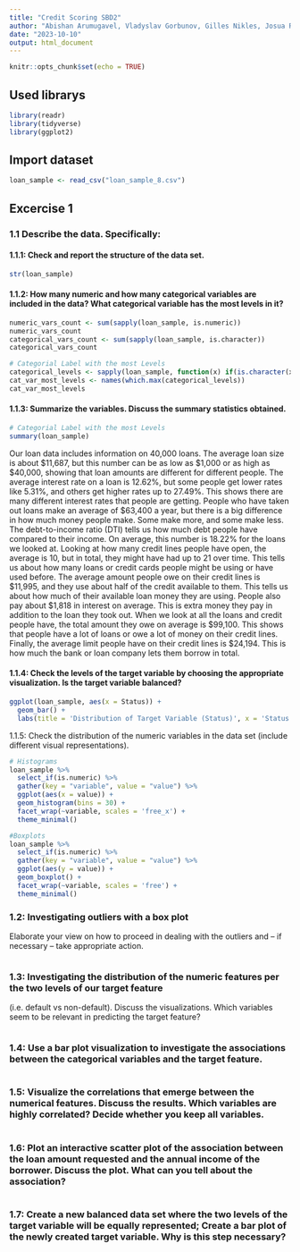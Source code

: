 ```yaml
---
title: "Credit Scoring SBD2"
author: "Abishan Arumugavel, Vladyslav Gorbunov, Gilles Nikles, Josua Reich"
date: "2023-10-10"
output: html_document
---
```


```r
knitr::opts_chunk$set(echo = TRUE)
```

## Used librarys
```r
library(readr)
library(tidyverse)
library(ggplot2)
```


## Import dataset
```r
loan_sample <- read_csv("loan_sample_8.csv")
```


## Excercise 1

### 1.1 Describe the data. Specifically:

#### 1.1.1: Check and report the structure of the data set.
```r
str(loan_sample)
```
#### 1.1.2: How many numeric and how many categorical variables are included in the data? What categorical variable has the most levels in it?
```r
numeric_vars_count <- sum(sapply(loan_sample, is.numeric))
numeric_vars_count
categorical_vars_count <- sum(sapply(loan_sample, is.character))
categorical_vars_count
```
```r
# Categorial Label with the most Levels
categorical_levels <- sapply(loan_sample, function(x) if(is.character(x)) length(unique(x)) else NA)
cat_var_most_levels <- names(which.max(categorical_levels))
cat_var_most_levels
```
#### 1.1.3: Summarize the variables. Discuss the summary statistics obtained.
```r
# Categorial Label with the most Levels
summary(loan_sample)
```
Our loan data includes information on 40,000 loans. The average loan size is about $11,687, but this number can be as low as $1,000 or as high as $40,000, showing that loan amounts are different for different people. The average interest rate on a loan is 12.62%, but some people get lower rates like 5.31%, and others get higher rates up to 27.49%. This shows there are many different interest rates that people are getting. People who have taken out loans make an average of $63,400 a year, but there is a big difference in how much money people make. Some make more, and some make less. The debt-to-income ratio (DTI) tells us how much debt people have compared to their income. On average, this number is 18.22% for the loans we looked at. Looking at how many credit lines people have open, the average is 10, but in total, they might have had up to 21 over time. This tells us about how many loans or credit cards people might be using or have used before. The average amount people owe on their credit lines is $11,995, and they use about half of the credit available to them. This tells us about how much of their available loan money they are using. People also pay about $1,818 in interest on average. This is extra money they pay in addition to the loan they took out. When we look at all the loans and credit people have, the total amount they owe on average is $99,100. This shows that people have a lot of loans or owe a lot of money on their credit lines. Finally, the average limit people have on their credit lines is $24,194. This is how much the bank or loan company lets them borrow in total.

#### 1.1.4: Check the levels of the target variable by choosing the appropriate visualization. Is the target variable balanced?
```r
ggplot(loan_sample, aes(x = Status)) + 
  geom_bar() +
  labs(title = 'Distribution of Target Variable (Status)', x = 'Status', y = 'Count')
```


1.1.5: Check the distribution of the numeric variables in the data set (include different visual representations).
```r
# Histograms
loan_sample %>% 
  select_if(is.numeric) %>% 
  gather(key = "variable", value = "value") %>%
  ggplot(aes(x = value)) +
  geom_histogram(bins = 30) +
  facet_wrap(~variable, scales = 'free_x') +
  theme_minimal()
```
```r
#Boxplots
loan_sample %>% 
  select_if(is.numeric) %>% 
  gather(key = "variable", value = "value") %>%
  ggplot(aes(y = value)) +
  geom_boxplot() +
  facet_wrap(~variable, scales = 'free') +
  theme_minimal()
```


### 1.2: Investigating outliers with a box plot
Elaborate your view on how to proceed in dealing with the outliers and – if necessary – take appropriate action.
```r


```

### 1.3: Investigating the distribution of the numeric features per the two levels of our target feature
(i.e. default vs non-default). Discuss the visualizations. Which variables seem to be relevant in predicting the target feature?
```r


```

### 1.4: Use a bar plot visualization to investigate the associations between the categorical variables and the target feature.
```r


```

### 1.5: Visualize the correlations that emerge between the numerical features. Discuss the results. Which variables are highly correlated? Decide whether you keep all variables.
```r


```

### 1.6: Plot an interactive scatter plot of the association between the loan amount requested and the annual income of the borrower. Discuss the plot. What can you tell about the association?
```r


```

### 1.7: Create a new balanced data set where the two levels of the target variable will be equally represented; Create a bar plot of the newly created target variable. Why is this step necessary?
```r


```

